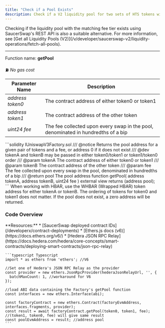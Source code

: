 ```yaml
---
title: "Check if a Pool Exists"
description: Check if a V2 liquidity pool for two sets of HTS tokens with a specific swap fee tier exists on-chain
---
```


<Tip>
  Checking if the liquidity pool with the matching fee tier exists using SaucerSwap's REST API is also a suitable alternative. For more information, see [Get all Liquidity Pools (V2)](/v/developer/saucerswap-v2/liquidity-operations/fetch-all-pools).
</Tip>

***

Function name: **getPool**

⛽ *No gas cost*

| Parameter Name   | Description                                                                       |
| ---------------- | --------------------------------------------------------------------------------- |
| *address token0* | The contract address of either token0 or token1                                   |
| *address token1* | The contract address of the other token                                           |
| *uint24 fee*     | The fee collected upon every swap in the pool, denominated in hundredths of a bip |

<CodeGroup>
  ```solidity IUniswapV3Factory.sol
  /// @notice Returns the pool address for a given pair of tokens and a fee, or address 0 if it does not exist
  /// @dev tokenA and tokenB may be passed in either token0/token1 or token1/token0 order
  /// @param tokenA The contract address of either token0 or token1
  /// @param tokenB The contract address of the other token
  /// @param fee The fee collected upon every swap in the pool, denominated in hundredths of a bip
  /// @return pool The pool address
  function getPool(
    address tokenA,
    address tokenB,
    uint24 fee
  ) external view returns (address pool);
  ```
</CodeGroup>

<Tip>
  When working with HBAR, use the WHBAR (Wrapped HBAR) token address for either tokenA or tokenB.
</Tip>

<Note>
  The ordering of tokens for token0 and token1 does not matter.
</Note>

<Note>
  If the pool does not exist, a zero address will be returned.
</Note>

### Code Overview

<Tabs>
  <Tab title="JSON RPC">
    **Resources:**
    * [SaucerSwap deployed contract IDs](/developerx/contract-deployments)
    * [Ethers.js docs (v6)](https://docs.ethers.org/v6/)
    * [Hedera JSON RPC Relay](https://docs.hedera.com/hedera/core-concepts/smart-contracts/deploying-smart-contracts/json-rpc-relay)

    ```typescript Typescript
    import * as ethers from 'ethers'; //V6

    //Set one of Hedera's JSON RPC Relay as the provider
    const provider = new ethers.JsonRpcProvider(hederaJsonRelayUrl, '', {
      batchMaxCount: 1, //workaround for V6
    });

    //load ABI data containing the Factory's getPool function
    const interfaces = new ethers.Interface(abi);

    const factoryContract = new ethers.Contract(factoryEvmAddress, interfaces.fragments, provider);
    const result = await factoryContract.getPool(token0, token1, fee); //(token1, token0, fee) will give same result
    const poolEvmAddress = result; //address pool
    ```
  </Tab>
</Tabs>